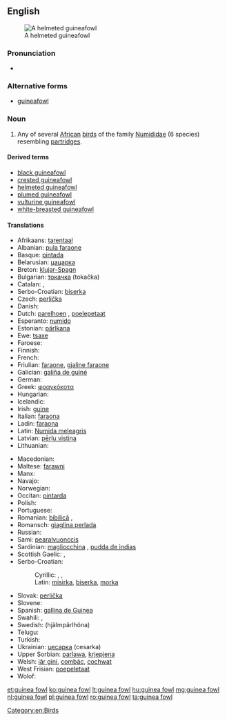 {{wikipedia}}
==English==

[[Image:Helmeted guineafowl kruger.jpg|thumb|A helmeted guineafowl]]

===Pronunciation===
* {{IPA|/ˈɡɪnɪæ fɑʊl/}}

===Alternative forms===
* [[guineafowl]]

===Noun===
{{en-noun|sg=[[guinea]] [[fowl]]}}

# Any of several [[African]] [[bird]]s of the family [[Numididae]]  (6 species) resembling [[partridge]]s.

====Derived terms====
* [[black guineafowl]]
* [[crested guineafowl]]
* [[helmeted guineafowl]]
* [[plumed guineafowl]]
* [[vulturine guineafowl]]
* [[white-breasted guineafowl]]

====Translations====
{{rfc-tsort|duplicate language: Serbo-Croatian}}
{{trans-top|bird}}
* Afrikaans: [[tarentaal]]
* Albanian: [[pula faraone]]
* Basque: [[pintada]]
* Belarusian: [[цацарка]] {{f}}
* Breton: [[klujar-Spagn]]
* Bulgarian: [[токачка]] (tokačka) {{f}}
* Catalan: {{t+|ca|pintada|f}}, {{t-|ca|gallina de guinea|f}}
* Serbo-Croatian: [[biserka]] {{f}}
* Czech: [[perlička]] {{f}}
* Danish: {{t-|da|perlehøne}}
* Dutch: [[parelhoen]] {{n}}, [[poelepetaat]] {{n}}
* Esperanto: [[numido]]
* Estonian: [[pärlkana]]
* Ewe: [[tsaxe]]
* Faroese: {{t-|fo|perluhøna}}
* Finnish: {{t-|fi|helmikana}}
* French: {{t+|fr|pintade|m}}
* Friulian: [[faraone]], [[gjaline faraone]]
* Galician: [[galiña de guiné]]
* German: {{t-|de|Perlhuhn|n}}
* Greek: [[φραγκόκοτα]] {{f}}
* Hungarian: {{t+|hu|gyöngytyúk}}
* Icelandic: {{t-|is|perluhænsn}}
* Irish: [[guine]]
* Italian: [[faraona]] {{f}}
* Ladin: [[faraona]] {{f}}
* Latin: [[Numida meleagris]] {{f}}
* Latvian: [[pērļu vistiņa]]
* Lithuanian: {{t+|lt|patarška|xs=Lithuanian}}
{{trans-mid}}
* Macedonian: {{t-|mk|бисерка|f|tr=bíserka|sc=Cyrl}}
* Maltese: [[farawni]]
* Manx: {{t-|gv|eeanlee injinagh|m|xs=Manx}}
* Navajo: {{tø|nv|naaʼahóóhaiłkizhígíí}}
* Norwegian: {{t-|no|perlehøne}}
* Occitan: [[pintarda]] {{f}}
* Polish: {{t+|pl|perliczka|f}}
* Portuguese: {{t+|pt|galinha d'angola|f}}
* Romanian: [[bibilică]] {{f}}, {{t+|ro|pichire|f}}
* Romansch: [[giaglina perlada]] {{f}}
* Russian: {{t+|ru|цесарка|tr=cesarka|f}}
* Sami: [[pearalvuonccis]]
* Sardinian: [[magliocchina]] {{f}}, [[pudda de ìndias]] {{f}}
* Scottish Gaelic: {{t-|gd|coileach Innseanach|m}} {{qualifier|male}}, {{t-|gd|cearc Innseanach|f}} {{qualifier|female}}
* Serbo-Croatian:
*: Cyrillic: {{t|sh|мисирка}}, {{t|sh|бисерка}}, {{t|sh|мoрка}}
*: Latin: [[misirka]], [[biserka]], [[morka]]
* Slovak: [[perlička]] {{f}}
* Slovene: {{t+|sl|pegatka|f}}
* Spanish: [[gallina de Guinea]] {{f}}
* Swahili: {{t+|sw|kanga|xs=Swahili}}, {{t+|sw|kororo}}
* Swedish: {{t-|sv|pärlhöna|c}} (hjälmpärlhöna)
* Telugu: {{t+|te|గిన్నికోడి}}
* Turkish: {{t+|tr|beçtavuğu}}
* Ukrainian: [[цесарка]] (cesarka) {{f}}
* Upper Sorbian: [[parlawa]], [[krjepjena]]
* Welsh: [[iâr gini]], [[combác]], [[cochwat]]
* West Frisian: [[poepeletaat]]
* Wolof: {{t+|wo|naat|alt=naat bi}}
{{trans-bottom}}

[[Category:en:Birds]]

[[et:guinea fowl]]
[[ko:guinea fowl]]
[[lt:guinea fowl]]
[[hu:guinea fowl]]
[[mg:guinea fowl]]
[[nl:guinea fowl]]
[[pl:guinea fowl]]
[[ro:guinea fowl]]
[[ta:guinea fowl]]
